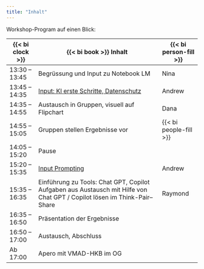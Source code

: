 ```yaml
---
title: "Inhalt"
---
```




Workshop-Program auf einen Blick:


| {{< bi clock >}} | {{< bi book >}} Inhalt | {{< bi person-fill >}} |
|-----------------|-------------------------------------------------------------------------|-----------------------|
| 13:30 – 13:45 | Begrüssung und Input zu Notebook LM | Nina |
| 13:45 – 14:35 | [Input: KI erste Schritte, Datenschutz](presentation/index.qmd) | Andrew |
| 14:35 – 14:55 | Austausch in Gruppen, visuell auf Flipchart | Dana |
| 14:55 – 15:05 | Gruppen stellen Ergebnisse vor | {{< bi people-fill >}}  |
| 14:05 – 15:20 | Pause | |
| 15:20 – 15:35 | [Input Prompting](../assets/pdfs/prompting.pdf) | Andrew |
| 15:35 – 16:35 | Einführung zu Tools: Chat GPT, Copilot <br> Aufgaben aus Austausch mit Hilfe von Chat GPT / Copilot lösen im Think-Pair–Share | Raymond|
| 16:35 – 16:50 | Präsentation der Ergebnisse | |
| 16:50 – 17:00 | Austausch, Abschluss | |
| Ab 17:00 | Apero mit VMAD-HKB im OG | |



<!-- ::: {.schedule title="Begrüssung und Input zu NotebookLM"}  
{{< bi clock >}} 13:30 – 13:45  
(Nina 15’) 
:::

::: {.schedule title="Input: KI erste Schritte, Datenschutz"}
{{< bi clock >}} 13:45 – 14:35 (Andrew 50’) 
:::

::: {.schedule title="Austausch in Gruppen, visuell auf Flipchart"}
{{< bi clock >}} 14:35 – 14:55 (Dana 20’) 

1. Wo könnte mir KI helfen, wenn es zaubern könnte?
2. Was habe ich für konkrete Aufgaben, die KI für mich lösen dürfte?
:::

::: {.schedule title="Gruppen stellen Ergebnisse vor"}
{{< bi clock >}} 14:55 – 15:05 
(alle 10’) 
:::

::: {.screens-down title="Pause"}
{{< bi clock >}} 14:05 – 15:20 
:::

::: {.schedule title="Input Prompting"}
{{< bi clock >}} 15:20 – 15:35 {{< bi person-fill >}} Andrew 15’
:::

::: {.schedule title="Einführung zu Tools: ChatGPT, Copilot"}
{{< bi clock >}} 15:35 – 16:35 (Raymond 60’) 

- Einführung zu Tools: ChatGPT, Copilot 
- Aufgaben aus Austausch mit Hilfe von Chat GPT / Copilot lösen im Think - Pair – Share
:::

::: {.schedule title="Präsentation der Ergebnisse"}
{{< bi clock >}} 16:35 – 16:50
:::

::: {.reflect title="Austausch, Abschluss"}
{{< bi clock >}} 16:50 – 17:00
:::

::: {.screens-down title="Ab 17:00 Apero mit VMAD-HKB im OG"}
{{< bi clock >}}  Ab 17:00
::: -->
